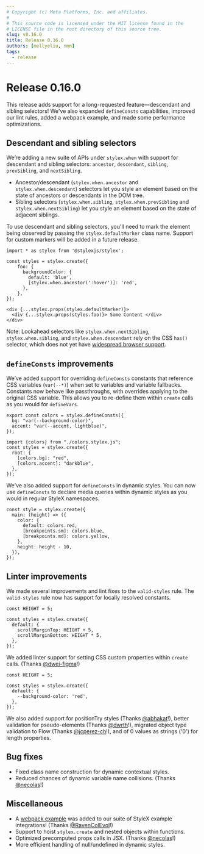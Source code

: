 ```yaml
---
# Copyright (c) Meta Platforms, Inc. and affiliates.
#
# This source code is licensed under the MIT license found in the
# LICENSE file in the root directory of this source tree.
slug: v0.16.0
title: Release 0.16.0
authors: [mellyeliu, nmn]
tags:
  - release
---
```


# Release 0.16.0

This release adds support for a long-requested feature—descendant and sibling selectors! We've also expanded `defineConsts` capabilities, improved our lint rules, added a webpack example, and made some performance optimizations.

## Descendant and sibling selectors

We’re adding a new suite of APIs under `stylex.when` with support for descendant and sibling selectors: `ancestor`, `descendant`, `sibling`, `prevSibling`, and `nextSibling`.
- Ancestor/descendant (`stylex.when.ancestor` and `stylex.when.descendant`) selectors let you style an element based on the state of ancestors or descendants in the DOM tree.
- Sibling selectors (`stylex.when.sibling`, `stylex.when.prevSibling` and `stylex.when.nextSibling`) let you style an element based on the state of adjacent siblings.

To use descendant and sibling selectors, you'll need to mark the element being observed by passing the `stylex.defaultMarker` class name. Support for custom markers will be added in a future release.

```tsx
import * as stylex from '@stylexjs/stylex';

const styles = stylex.create({
    foo: {
      backgroundColor: {
        default: 'blue',
        [stylex.when.ancestor(':hover')]: 'red',
      },
    },
});

<div {...stylex.props(stylex.defaultMarker)}>
  <div {...stylex.props(styles.foo)}> Some Content </div>
</div>
```

Note: Lookahead selectors like `stylex.when.nextSibling`, `stylex.when.sibling`, and `stylex.when.descendant` rely on the CSS `has()` selector, which does not yet have [widespread browser support](https://caniuse.com/css-has).

## `defineConsts` improvements

We’ve added support for overriding `defineConsts` constants that reference CSS variables (`var(--*)`) when set to variables and variable fallbacks. Constants now behave like passthroughs, with overrides applying to the original CSS variable. This allows you to re-define them within `create` calls as you would for `defineVars`.

```tsx
export const colors = stylex.defineConsts({
  bg: "var(--background-color)",
  accent: "var(--accent, lightblue)",
});

import {colors} from "./colors.stylex.js";
const styles = stylex.create({
  root: {
    [colors.bg]: "red",
    [colors.accent]: "darkblue",
  },
});
```

We've also added support for `defineConsts` in dynamic styles. You can now use `defineConsts` to declare media queries within dynamic styles as you would in regular StyleX namespaces.

```tsx
const style = stylex.create({
  main: (height) => ({
    color: {
      default: colors.red,
      [breakpoints.sm]: colors.blue,
      [breakpoints.md]: colors.yellow,
    },
    height: height - 10,
  }),
});
```

## Linter improvements

We made several improvements and lint fixes to the `valid-styles` rule. The `valid-styles` rule now has support for locally resolved constants.

```tsx
const HEIGHT = 5;

const styles = stylex.create({
  default: {
    scrollMarginTop: HEIGHT + 5,
    scrollMarginBottom: HEIGHT * 5,
  },
});
```

We added linter support for setting CSS custom properties within `create` calls. (Thanks [@dwei-figma](https://github.com/dwei-figma)!)

```tsx
const HEIGHT = 5;

const styles = stylex.create({
  default: {
    --background-color: 'red',
  },
});
```

We also added support for positionTry styles (Thanks [@abhakat](https://github.com/abhakat)!), better validation for pseudo-elements (Thanks [@dwrth](https://github.com/dwrth)!), migrated object type validation to Flow (Thanks [@jcperez-ch](https://github.com/jcperez-ch)!), and of 0 values as strings ('0') for length properties.

## Bug fixes

- Fixed class name construction for dynamic contextual styles.
- Reduced chances of dynamic variable name collisions. (Thanks [@necolas](https://github.com/necolas)!)

## Miscellaneous

- A [webpack example](https://stylex.org/playground/) was added to our suite of StyleX example integrations! (Thanks [@RavenColEvol](https://github.com/RavenColEvol)!)
- Support to hoist `stylex.create` and nested objects within functions.
- Optimized precomputed props calls in JSX. (Thanks [@necolas](https://github.com/necolas)!)
- More efficient handling of null/undefined in dynamic styles.
